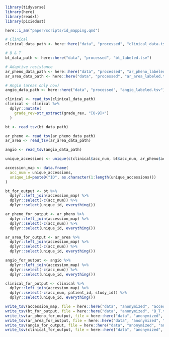
```r
library(tidyverse)
library(here)
library(readxl)
library(pixiedust)

here::i_am("paper/scripts/id_mapping.qmd")
```

```r
# Clinical
clinical_data_path <- here::here("data", "processed", "clinical_data.tsv")

# B & T 
bt_data_path <- here::here("data", "processed", "bt_labeled.tsv")

# Adaptive resistance 
ar_pheno_data_path <- here::here("data", "processed", "ar_pheno_labeled.tsv")
ar_area_data_path <- here::here("data", "processed", "ar_area_labeled.tsv")

# Angio (areas only now)
angio_data_path <- here::here("data", "processed", "angio_labeled.tsv")
```


```r
clinical <- read_tsv(clinical_data_path)
clinical <- clinical %>%
  dplyr::mutate(
    grade_rev=str_extract(grade_rev, "[0-9]+")
  )

bt <- read_tsv(bt_data_path)

ar_pheno <- read_tsv(ar_pheno_data_path)
ar_area <- read_tsv(ar_area_data_path)

angio <- read_tsv(angio_data_path)
```

```r
unique_accessions <- unique(c(clinical$acc_num, bt$acc_num, ar_pheno$acc_num, ar_area$acc_num, angio$acc_num))

accession_map <- data.frame(
  acc_num = unique_accessions, 
  unique_id=paste0("ID", as.character(1:length(unique_accessions)))
)

bt_for_output <- bt %>% 
  dplyr::left_join(accession_map) %>%
  dplyr::select(-c(acc_num)) %>%
  dplyr::select(unique_id, everything())

ar_pheno_for_output <- ar_pheno %>% 
  dplyr::left_join(accession_map) %>%
  dplyr::select(-c(acc_num)) %>%
  dplyr::select(unique_id, everything())

ar_area_for_output <- ar_area %>% 
  dplyr::left_join(accession_map) %>%
  dplyr::select(-c(acc_num)) %>%
  dplyr::select(unique_id, everything())

angio_for_output <- angio %>% 
  dplyr::left_join(accession_map) %>%
  dplyr::select(-c(acc_num)) %>%
  dplyr::select(unique_id, everything())

clinical_for_output <- clinical %>% 
  dplyr::left_join(accession_map) %>%
  dplyr::select(-c(acc_num, patient_id, study_id)) %>%
  dplyr::select(unique_id, everything())
```

```r
write_tsv(accession_map, file = here::here("data", "anonymized", "accession_map.tsv"))
write_tsv(bt_for_output, file = here::here("data", "anonymized", "B_T.tsv"))
write_tsv(ar_pheno_for_output, file = here::here("data", "anonymized", "AR_pheno.tsv"))
write_tsv(ar_area_for_output, file = here::here("data", "anonymized", "AR_area.tsv"))
write_tsv(angio_for_output, file = here::here("data", "anonymized", "angio.tsv"))
write_tsv(clinical_for_output, file = here::here("data", "anonymized", "clinical.tsv"))
```
